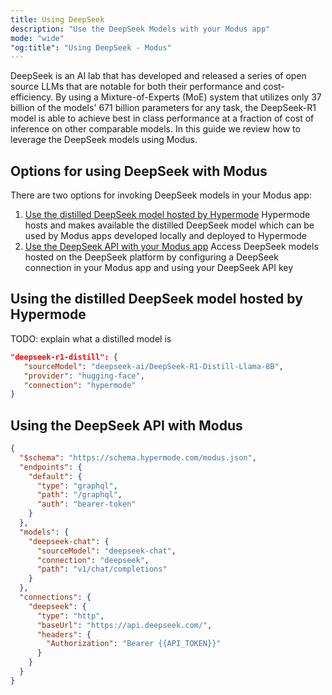 ```yaml
---
title: Using DeepSeek
description: "Use the DeepSeek Models with your Modus app"
mode: "wide"
"og:title": "Using DeepSeek - Modus"
---
```


DeepSeek is an AI lab that has developed and released a series of open source
LLMs that are notable for both their performance and cost-efficiency. By using a
Mixture-of-Experts (MoE) system that utilizes only 37 billion of the models' 671
billion parameters for any task, the DeepSeek-R1 model is able to achieve best
in class performance at a fraction of cost of inference on other comparable
models. In this guide we review how to leverage the DeepSeek models using Modus.

## Options for using DeepSeek with Modus

There are two options for invoking DeepSeek models in your Modus app:

1. [Use the distilled DeepSeek model hosted by Hypermode](#using-the-distilled-deepseek-model-hosted-by-Hypermode)
   Hypermode hosts and makes available the distilled DeepSeek model which can be
   used by Modus apps developed locally and deployed to Hypermode
2. [Use the DeepSeek API with your Modus app](#using-the-deepseek-api-with-modus)
   Access DeepSeek models hosted on the DeepSeek platform by configuring a
   DeepSeek connection in your Modus app and using your DeepSeek API key

## Using the distilled DeepSeek model hosted by Hypermode

TODO: explain what a distilled model is

```json modus.json
"deepseek-r1-distill": {
   "sourceModel": "deepseek-ai/DeepSeek-R1-Distill-Llama-8B",
   "provider": "hugging-face",
   "connection": "hypermode"
}
```

## Using the DeepSeek API with Modus

```json modus.json
{
  "$schema": "https://schema.hypermode.com/modus.json",
  "endpoints": {
    "default": {
      "type": "graphql",
      "path": "/graphql",
      "auth": "bearer-token"
    }
  },
  "models": {
    "deepseek-chat": {
      "sourceModel": "deepseek-chat",
      "connection": "deepseek",
      "path": "v1/chat/completions"
    }
  },
  "connections": {
    "deepseek": {
      "type": "http",
      "baseUrl": "https://api.deepseek.com/",
      "headers": {
        "Authorization": "Bearer {{API_TOKEN}}"
      }
    }
  }
}
```
